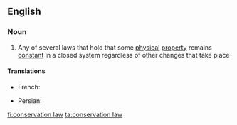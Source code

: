 ==English==

===Noun===
{{wikipedia}}
{{en-noun|head=[[conservation]] [[law]]}}

#{{physics}} Any of several laws that hold that some [[physical]] [[property]] remains [[constant]] in a closed system regardless of other changes that take place

====Translations====
{{trans-top|physical property remaining constant}}
* French: {{t-|fr|loi de conservation|f}}
{{trans-mid}}
* Persian: {{t-|fa|قانون بقاء|sc=fa-Arab}}
{{trans-bottom}}

[[fi:conservation law]]
[[ta:conservation law]]
